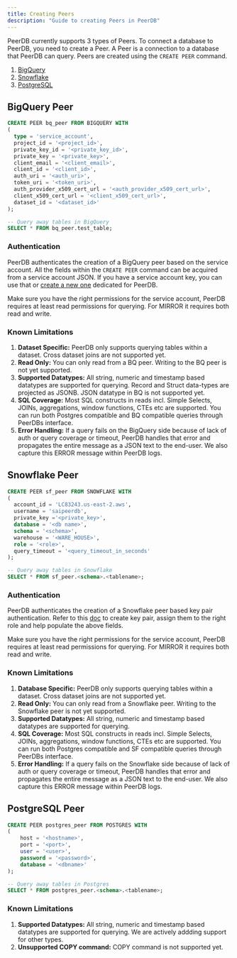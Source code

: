 ```yaml
---
title: Creating Peers
description: "Guide to creating Peers in PeerDB"
---
```


PeerDB currently supports 3 types of Peers. To connect a database to PeerDB, you need to create a Peer. A Peer is a connection to a database that PeerDB can query. Peers are created using the `CREATE PEER` command.

1. [BigQuery](#bigquery-peer)
2. [Snowflake](#snowflake-peer)
3. [PostgreSQL](#postgresql-peer)

## BigQuery Peer

```sql
CREATE PEER bq_peer FROM BIGQUERY WITH
(
  type = 'service_account',
  project_id = '<project_id>',
  private_key_id = '<private_key_id>',
  private_key = '<private_key>',
  client_email = '<client_email>',
  client_id = '<client_id>',
  auth_uri = '<auth_uri>',
  token_uri = '<token_uri>',
  auth_provider_x509_cert_url = '<auth_provider_x509_cert_url>',
  client_x509_cert_url = '<client_x509_cert_url>',
  dataset_id = '<dataset_id>'
);

-- Query away tables in BigQuery
SELECT * FROM bq_peer.test_table;
```

### Authentication

PeerDB authenticates the creation of a BigQuery peer based on the service account. All the fields within the `CREATE PEER` command can be acquired from a service account JSON.
If you have a service account key, you can use that or [create a new one](https://cloud.google.com/iam/docs/keys-create-delete) dedicated for PeerDB.

<Info>Make sure you have the right permissions for the service account, PeerDB requires at least read permissions for querying. For MIRROR it requires both read and write.</Info>

### Known Limitations

1. **Dataset Specific:** PeerDB only supports querying tables within a dataset. Cross dataset joins are not supported yet.
2. **Read Only:** You can only read from a BQ peer. Writing to the BQ peer is not yet supported.
3. **Supported Datatypes:** All string, numeric and timestamp based datatypes are supported for querying. Record and Struct data-types are projected as JSONB. JSON datatype in BQ is not supported yet.
4. **SQL Coverage:** Most SQL constructs in reads incl. Simple Selects, JOINs, aggregations, window functions, CTEs etc are supported. You can run both Postgres compatible and BQ compatible queries through PeerDBs interface.
5. **Error Handling:** If a query fails on the BigQuery side because of lack of auth or query coverage or timeout, PeerDB handles that error and propagates the entire message  as a JSON text to the end-user. We also capture this ERROR message within PeerDB logs.


## Snowflake Peer

```sql
CREATE PEER sf_peer FROM SNOWFLAKE WITH
(
  account_id = 'LC83243.us-east-2.aws',
  username = 'saipeerdb',
  private_key ='<private_key>',
  database = '<db name>',
  schema = '<schema>',
  warehouse = '<WARE_HOUSE>',
  role = '<role>',
  query_timeout = '<query_timeout_in_seconds'
);

-- Query away tables in Snowflake
SELECT * FROM sf_peer.<schema>.<tablename>;
```



### Authentication

PeerDB authenticates the creation of a Snowflake peer based key pair authentication. 
Refer to this [doc](https://docs.snowflake.com/en/user-guide/key-pair-auth#configuring-key-pair-authentication) to create key pair, assign them to the right role and help populate the above fields.

<Info>Make sure you have the right permissions for the service account, PeerDB requires at least read permissions for querying. For MIRROR it requires both read and write.</Info>


### Known Limitations

1. **Database Specific:** PeerDB only supports querying tables within a dataset. Cross dataset joins are not supported yet.
2. **Read Only:** You can only read from a Snowflake peer. Writing to the Snowflake peer is not yet supported.
3. **Supported Datatypes:** All string, numeric and timestamp based datatypes are supported for querying.
4. **SQL Coverage:** Most SQL constructs in reads incl. Simple Selects, JOINs, aggregations, window functions, CTEs etc are supported. You can run both Postgres compatible and SF compatible queries through PeerDBs interface.
5. **Error Handling:** If a query fails on the Snowflake side because of lack of auth or query coverage or timeout, PeerDB handles that error and propagates the entire message  as a JSON text to the end-user. We also capture this ERROR message within PeerDB logs.


## PostgreSQL Peer

```sql
CREATE PEER postgres_peer FROM POSTGRES WITH
(
    host = '<hostname>',
    port = '<port>',
    user = '<user>',
    password = '<password>',
    database = '<dbname>'
);

-- Query away tables in Postgres
SELECT * FROM postgres_peer.<schema>.<tablename>;
```

### Known Limitations

1. **Supported Datatypes:** All string, numeric and timestamp based datatypes are supported for querying. We are actively addding support for other types.
2. **Unsupported COPY command:** COPY command is not supported yet.
